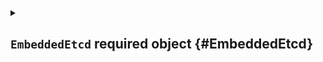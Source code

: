 


<details className="config-field" data-expandable="true">
<summary>

## `EmbeddedEtcd` <span className="config-field-required" data-required="true">required</span> <span className="config-field-type">object</span> <span className="config-field-default"></span> <span className="config-field-enum"></span> {#EmbeddedEtcd}



</summary>




<details className="config-field" data-expandable="false" open>
<summary>

### `enabled` <span className="config-field-required" data-required="false">required</span> <span className="config-field-type">boolean</span> <span className="config-field-default">true</span> <span className="config-field-enum"></span> {#EmbeddedEtcd-enabled}



</summary>



</details>



<details className="config-field" data-expandable="false" open>
<summary>

### `migrateFromSqlite` <span className="config-field-required" data-required="false">required</span> <span className="config-field-type">boolean</span> <span className="config-field-default">true</span> <span className="config-field-enum"></span> {#EmbeddedEtcd-migrateFromSqlite}



</summary>



</details>


</details>

